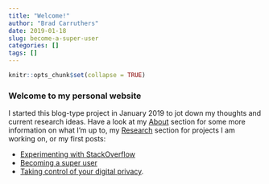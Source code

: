 ```yaml
---
title: "Welcome!"
author: "Brad Carruthers"
date: 2019-01-18
slug: become-a-super-user
categories: []
tags: []
---
```


```r
knitr::opts_chunk$set(collapse = TRUE)
```

### Welcome to my personal website

I started this blog-type project in January 2019 to jot down my thoughts and current research ideas. Have a look at my [About](https://bradcarruthers.netlify.com/about/) section for some more information on what I'm up to, my [Research](https://bradcarruthers.netlify.com/projects/) section for projects I am working on, or my first posts:

* [Experimenting with StackOverflow](https://bradcarruthers.netlify.com/2019/03/08/annoying-the-stackoverflow-community-for-research/)
* [Becoming a super user](https://bradcarruthers.netlify.com/2019/03/09/become-a-super-user)
* [Taking control of your digital privacy](https://bradcarruthers.netlify.com/2019/03/10/your-digital-privacy-matters/).